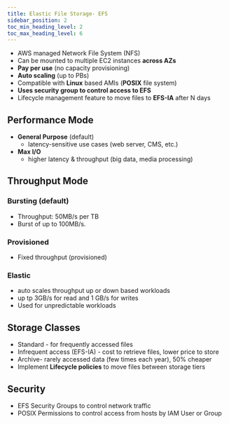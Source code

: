 ```yaml
---
title: Elastic File Storage- EFS
sidebar_position: 2
toc_min_heading_level: 2
toc_max_heading_level: 6
---
```


<TOCInline toc={toc} minHeadingLevel={2} maxHeadingLevel={6} />

- AWS managed Network File System (NFS)
- Can be mounted to multiple EC2 instances **across AZs**
- **Pay per use** (no capacity provisioning)
- **Auto scaling** (up to PBs)
- Compatible with **Linux** based AMIs (**POSIX** file system)
- **Uses security group to control access to EFS**
- Lifecycle management feature to move files to **EFS-IA** after N days

## Performance Mode
- **General Purpose** (default)
  - latency-sensitive use cases (web server, CMS, etc.)
- **Max I/O**
  - higher latency & throughput (big data, media processing)

## Throughput Mode
 ### Bursting (default)
  - Throughput: 50MB/s per TB
  - Burst of up to 100MB/s.
 ### Provisioned
 - Fixed throughput (provisioned)
 ### Elastic
  - auto scales throughput up or down based workloads
  - up tp 3GB/s for read and 1 GB/s for writes
  - Used for unpredictable workloads

## Storage Classes
- Standard - for frequently accessed files
- Infrequent access (EFS-IA) - cost to retrieve files, lower price to store
-  Archive- rarely accessed data (few times each year), 50% cheaper
- Implement **Lifecycle policies** to move files between storage tiers

## Security
- EFS Security Groups to control network traffic
- POSIX Permissions to control access from hosts by IAM User or Group